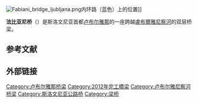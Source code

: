 {{Orphan|time=2021-04-08}}
{{Infobox bridge
|image=
|image_size=300px
|caption=双层桥梁，上层用于机动车，下层用于非机动车/行人
|bridge_name=Fabiani Bridge<br>法比亚尼桥
|official_name=
|locale=[[斯洛文尼亚|斯洛文尼亚]][[卢布尔雅那|卢布尔雅那]]
|carries=
|crosses=[[盧布爾雅尼察河|盧布爾雅尼察河]]
|open= 2012年8月22日
|below=
|design=Jurij Kobe
|mainspan=
|length=150米
|width=
}}
[[File:Fabiani_bridge_ljubljana.png|thumb]]内环路（蓝色）上的位置]]

'''法比亚尼桥'''（{{lang-sl|Fabianijev most}}）是斯洛文尼亚首都[[卢布尔雅那|卢布尔雅那]]的一座跨越[[盧布爾雅尼察河|盧布爾雅尼察河]]的双层桥梁。
==参考文献==
{{reflist}}
==外部链接==

{{coord|46|3|1.25|N|14|31|9.45|E|type:landmark_region:SI_dim:70|display=title}}
[[Category:卢布尔雅那桥梁|Category:卢布尔雅那桥梁]]
[[Category:2012年完工橋梁|Category:2012年完工橋梁]]
[[Category:卢布尔雅尼察河桥梁|Category:卢布尔雅尼察河桥梁]]
[[Category:斯洛文尼亚公路桥|Category:斯洛文尼亚公路桥]]
[[Category:梁桥|Category:梁桥]]